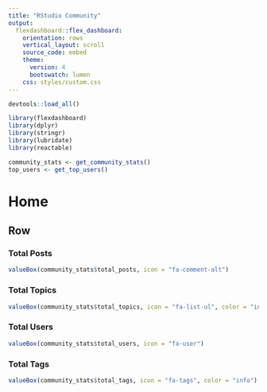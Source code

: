 ```yaml
---
title: "RStudio Community"
output: 
  flexdashboard::flex_dashboard:
    orientation: rows
    vertical_layout: scroll
    source_code: embed
    theme:
      version: 4
      bootswatch: lumen
    css: styles/custom.css
---
```


```r
devtools::load_all()
```

```r
library(flexdashboard)
library(dplyr)
library(stringr)
library(lubridate)
library(reactable)
```

```r
community_stats <- get_community_stats()
top_users <- get_top_users()
```

Home {data-icon="ion-home"}
====

Row
-----------------------------------------------------------------------

### Total Posts

```r
valueBox(community_stats$total_posts, icon = "fa-comment-alt")
```

### Total Topics

```r
valueBox(community_stats$total_topics, icon = "fa-list-ul", color = "info")
```

### Total Users

```r
valueBox(community_stats$total_users, icon = "fa-user")
```

### Total Tags

```r
valueBox(community_stats$total_tags, icon = "fa-tags", color = "info")
```
